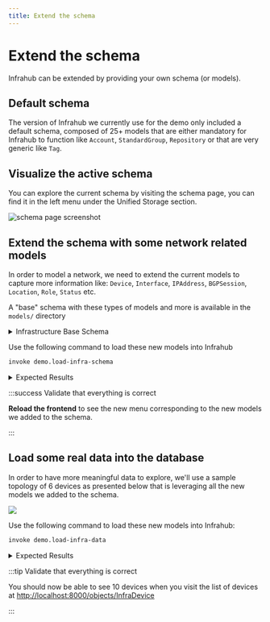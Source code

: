 ```yaml
---
title: Extend the schema
---
```


# Extend the schema

Infrahub can be extended by providing your own schema (or models).

## Default schema

The version of Infrahub we currently use for the demo only included a default schema, composed of 25+ models that are either mandatory for Infrahub to function like `Account`, `StandardGroup`, `Repository` or that are very generic like `Tag`.

## Visualize the active schema

You can explore the current schema by visiting the schema page, you can find it in the left menu under the Unified Storage section.

<ReferenceLink title="Explore the current schema" url="http://localhost:8000/api/schema" openInNewTab />

![schema page screenshot](../../media/tutorial_3_schema.png)

<ReferenceLink title="Check the schema documentation for more information" url="/reference/schema" />

## Extend the schema with some network related models

In order to model a network, we need to extend the current models to capture more information like: `Device`, `Interface`, `IPAddress`, `BGPSession`, `Location`, `Role`, `Status` etc.

A "base" schema with these types of models and more is available in the `models/` directory

<details>
  <summary>Infrastructure Base Schema</summary>
  <CodeBlock language="yaml">{infrastructureBaseYaml}</CodeBlock>
</details>

Use the following command to load these new models into Infrahub

```bash
invoke demo.load-infra-schema
```

<details>
  <summary>Expected Results</summary>
  ```bash
  > invoke demo.load-infra-schema
  --- abbreviated ---
  schema 'models/infrastructure_base.yml' loaded successfully in 12.352 sec!
  --- abbreviated ---
  [+] Restarting 1/1
  ✔ Container infrahub-infrahub-server-1  Started                                                                                                 1.5s
  ```
</details>

:::success Validate that everything is correct

**Reload the frontend** to see the new menu corresponding to the new models we added to the schema.

:::

## Load some real data into the database

In order to have more meaningful data to explore, we'll use a sample topology of 6 devices as presented below that is leveraging all the new models we added to the schema.

![](../../media/demo_edge.excalidraw.svg)

Use the following command to load these new models into Infrahub:

```bash
invoke demo.load-infra-data
```

<details>
  <summary>Expected Results</summary>
  ```bash
  > invoke demo.load-infra-data
  --- abbreviated ---
  [13:27:39] INFO     Create a new Branch and Change the IP addresses between edge1 and edge2 on the selected site            infrastructure_edge.py:648
  INFO     - Creating branch: 'jfk1-update-edge-ips'                                                               infrastructure_edge.py:649
  [13:27:43] INFO      - Replaced jfk1-edge1-Ethernet1 IP to 10.1.0.32/31                                                     infrastructure_edge.py:678
  INFO      - Replaced jfk1-edge2-Ethernet1 IP to 10.1.0.33/31                                                     infrastructure_edge.py:687
  INFO     Create a new Branch and Delete Colt Transit Circuit                                                     infrastructure_edge.py:694
  INFO     - Creating branch: 'atl1-delete-transit'                                                                infrastructure_edge.py:699
  [13:27:47] INFO      - Deleted Colt [DUFF-cf3a6ed2d959]                                                                     infrastructure_edge.py:752
  INFO      - Deleted Colt [DUFF-4141a7be1f9a]                                                                     infrastructure_edge.py:752
  INFO     Create a new Branch and introduce some conflicts                                                        infrastructure_edge.py:759
  INFO     - Creating branch: 'den1-maintenance-conflict'                                                          infrastructure_edge.py:769
  [13:27:53] INFO     Create a new Branch and introduce some conflicts on the platforms for node ADD and DELETE               infrastructure_edge.py:802
  INFO     - Creating branch: 'platform-conflict'                                                                  infrastructure_edge.py:809
  ```
</details>

:::tip Validate that everything is correct

You should now be able to see 10 devices when you visit the list of devices at [http://localhost:8000/objects/InfraDevice](http://localhost:8000/objects/InfraDevice)

:::
